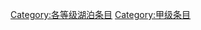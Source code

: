 {{catmore1|[[Wikipedia:湖泊专题|Wikipedia:湖泊专题]]}}
{{Articles by Quality|topic=湖泊|project=湖泊|format=TOC}}
{{emptycat}}

[[Category:各等级湖泊条目|Category:各等级湖泊条目]]
[[Category:甲级条目|Category:甲级条目]]